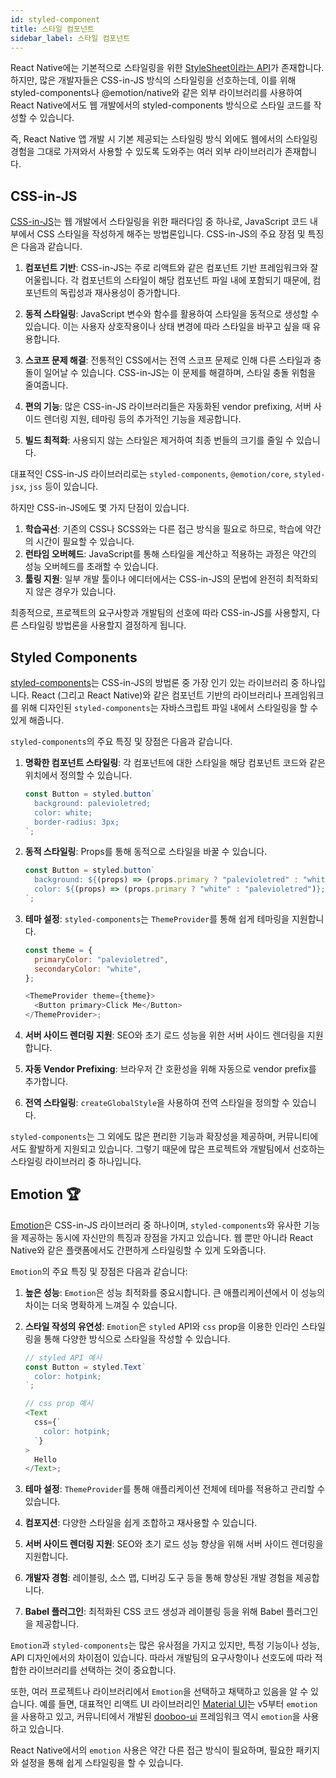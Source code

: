 ```yaml
---
id: styled-component
title: 스타일 컴포넌트
sidebar_label: 스타일 컴포넌트
---
```



React Native에는 기본적으로 스타일링을 위한 [StyleSheet이라는 API](./built-in)가 존재합니다.
하지만, 많은 개발자들은 CSS-in-JS 방식의 스타일링을 선호하는데, 이를 위해 styled-components나 @emotion/native와 같은
외부 라이브러리를 사용하여 React Native에서도 웹 개발에서의 styled-components 방식으로 스타일 코드를 작성할 수 있습니다.

즉, React Native 앱 개발 시 기본 제공되는 스타일링 방식 외에도 웹에서의 스타일링 경험을 그대로 가져와서 사용할 수 있도록 도와주는 여러 외부 라이브러리가 존재합니다.

<AdFitMobileBanner unit="DAN-YpcHf9p49U5ykXi8" className="adfit-top-mobile" />

## CSS-in-JS

[CSS-in-JS](https://cssinjs.org/?v=v10.10.0)는 웹 개발에서 스타일링을 위한 패러다임 중 하나로, JavaScript 코드 내부에서 CSS 스타일을 작성하게 해주는 방법론입니다.
CSS-in-JS의 주요 장점 및 특징은 다음과 같습니다.

1. **컴포넌트 기반**: CSS-in-JS는 주로 리액트와 같은 컴포넌트 기반 프레임워크와 잘 어울립니다. 각 컴포넌트의 스타일이 해당 컴포넌트 파일 내에 포함되기 때문에, 컴포넌트의 독립성과 재사용성이 증가합니다.

2. **동적 스타일링**: JavaScript 변수와 함수를 활용하여 스타일을 동적으로 생성할 수 있습니다. 이는 사용자 상호작용이나 상태 변경에 따라 스타일을 바꾸고 싶을 때 유용합니다.

3. **스코프 문제 해결**: 전통적인 CSS에서는 전역 스코프 문제로 인해 다른 스타일과 충돌이 일어날 수 있습니다. CSS-in-JS는 이 문제를 해결하며, 스타일 충돌 위험을 줄여줍니다.

4. **편의 기능**: 많은 CSS-in-JS 라이브러리들은 자동화된 vendor prefixing, 서버 사이드 렌더링 지원, 테마링 등의 추가적인 기능을 제공합니다.

5. **빌드 최적화**: 사용되지 않는 스타일은 제거하여 최종 번들의 크기를 줄일 수 있습니다.

대표적인 CSS-in-JS 라이브러리로는 `styled-components`, `@emotion/core`, `styled-jsx`, `jss` 등이 있습니다.

하지만 CSS-in-JS에도 몇 가지 단점이 있습니다.

1. **학습곡선**: 기존의 CSS나 SCSS와는 다른 접근 방식을 필요로 하므로, 학습에 약간의 시간이 필요할 수 있습니다.
2. **런타임 오버헤드**: JavaScript를 통해 스타일을 계산하고 적용하는 과정은 약간의 성능 오버헤드를 초래할 수 있습니다.
3. **툴링 지원**: 일부 개발 툴이나 에디터에서는 CSS-in-JS의 문법에 완전히 최적화되지 않은 경우가 있습니다.

최종적으로, 프로젝트의 요구사항과 개발팀의 선호에 따라 CSS-in-JS를 사용할지, 다른 스타일링 방법론을 사용할지 결정하게 됩니다.

## Styled Components

[styled-components](https://styled-components.com)는 CSS-in-JS의 방법론 중 가장 인기 있는 라이브러리 중 하나입니다.
React (그리고 React Native)와 같은 컴포넌트 기반의 라이브러리나 프레임워크를 위해 디자인된 `styled-components`는 자바스크립트 파일 내에서 스타일링을 할 수 있게 해줍니다.

`styled-components`의 주요 특징 및 장점은 다음과 같습니다.

1. **명확한 컴포넌트 스타일링**: 각 컴포넌트에 대한 스타일을 해당 컴포넌트 코드와 같은 위치에서 정의할 수 있습니다.

   ```javascript
   const Button = styled.button`
     background: palevioletred;
     color: white;
     border-radius: 3px;
   `;
   ```

2. **동적 스타일링**: Props를 통해 동적으로 스타일을 바꿀 수 있습니다.

   ```javascript
   const Button = styled.button`
     background: ${(props) => (props.primary ? "palevioletred" : "white")};
     color: ${(props) => (props.primary ? "white" : "palevioletred")};
   `;
   ```

3. **테마 설정**: `styled-components`는 `ThemeProvider`를 통해 쉽게 테마링을 지원합니다.

   ```javascript
   const theme = {
     primaryColor: "palevioletred",
     secondaryColor: "white",
   };

   <ThemeProvider theme={theme}>
     <Button primary>Click Me</Button>
   </ThemeProvider>;
   ```

4. **서버 사이드 렌더링 지원**: SEO와 초기 로드 성능을 위한 서버 사이드 렌더링을 지원합니다.

5. **자동 Vendor Prefixing**: 브라우저 간 호환성을 위해 자동으로 vendor prefix를 추가합니다.

6. **전역 스타일링**: `createGlobalStyle`을 사용하여 전역 스타일을 정의할 수 있습니다.

`styled-components`는 그 외에도 많은 편리한 기능과 확장성을 제공하며, 커뮤니티에서도 활발하게 지원되고 있습니다. 그렇기 때문에 많은 프로젝트와 개발팀에서 선호하는 스타일링 라이브러리 중 하나입니다.

<AdFitMobileBanner
  unit="DAN-xs0r56ZGEL2yMihi"
  className="adfit-middle-mobile"
/>

## Emotion 🏆

[Emotion](https://emotion.sh/docs/introduction)은 CSS-in-JS 라이브러리 중 하나이며, `styled-components`와 유사한 기능을 제공하는 동시에 자신만의 특징과 장점을 가지고 있습니다. 웹 뿐만 아니라 React Native와 같은 플랫폼에서도 간편하게 스타일링할 수 있게 도와줍니다.

`Emotion`의 주요 특징 및 장점은 다음과 같습니다:

1. **높은 성능**: `Emotion`은 성능 최적화를 중요시합니다. 큰 애플리케이션에서 이 성능의 차이는 더욱 명확하게 느껴질 수 있습니다.

2. **스타일 작성의 유연성**: `Emotion`은 `styled` API와 `css` prop을 이용한 인라인 스타일링을 통해 다양한 방식으로 스타일을 작성할 수 있습니다.

   ```javascript
   // styled API 예시
   const Button = styled.Text`
     color: hotpink;
   `;

   // css prop 예시
   <Text
     css={`
       color: hotpink;
     `}
   >
     Hello
   </Text>;
   ```

3. **테마 설정**: `ThemeProvider`를 통해 애플리케이션 전체에 테마를 적용하고 관리할 수 있습니다.

4. **컴포지션**: 다양한 스타일을 쉽게 조합하고 재사용할 수 있습니다.

5. **서버 사이드 렌더링 지원**: SEO와 초기 로드 성능 향상을 위해 서버 사이드 렌더링을 지원합니다.

6. **개발자 경험**: 레이블링, 소스 맵, 디버깅 도구 등을 통해 향상된 개발 경험을 제공합니다.

7. **Babel 플러그인**: 최적화된 CSS 코드 생성과 레이블링 등을 위해 Babel 플러그인을 제공합니다.

`Emotion`과 `styled-components`는 많은 유사점을 가지고 있지만, 특정 기능이나 성능, API 디자인에서의 차이점이 있습니다. 따라서 개발팀의 요구사항이나 선호도에 따라 적합한 라이브러리를 선택하는 것이 중요합니다.

또한, 여러 프로젝트나 라이브러리에서 `Emotion`을 선택하고 채택하고 있음을 알 수 있습니다. 예를 들면, 대표적인 리액트 UI 라이브러리인 [Material UI](https://material-ui.com)는 v5부터 `emotion`을 사용하고 있고, 커뮤니티에서 개발된 [dooboo-ui](https://github.com/dooboolab-community/dooboo-ui) 프레임워크 역시 `emotion`을 사용하고 있습니다.

React Native에서의 `emotion` 사용은 약간 다른 접근 방식이 필요하며, 필요한 패키지와 설정을 통해 쉽게 스타일링을 할 수 있습니다.

<AdFitMobileBanner
  unit="DAN-weLLBNA8C31gpo1t"
  className="adfit-bottom-mobile"
/>

